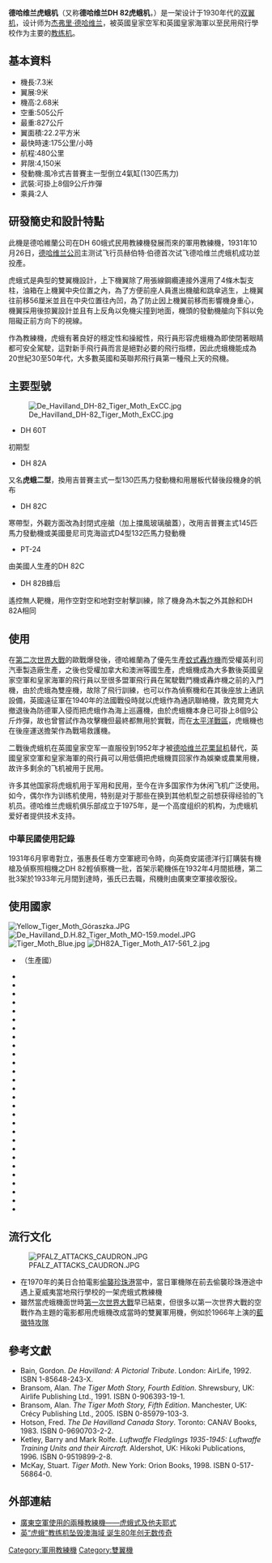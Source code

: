 {{Infobox Aircraft
  |name = DH 82虎蛾式教練機
  |image = Image:TigerMoth-G-AMNN.jpg
  |type = 教練機
  |manufacturer = 德哈維蘭
  |primary user = 英國皇家空軍<br/>英國皇家海軍
  |designer = 杰弗里·德哈维兰
  |introduced =  1932年
  |number built = 8,868架
  |developed from = DH 60蛾式民用教練機
}}

'''德哈维兰虎蛾机'''（又称'''德哈维兰DH 82虎蛾机'''，{{lang|en|de Havilland DH 82 Tiger Moth}}）是一架设计于1930年代的[[双翼机|双翼机]]，设计师为[[杰弗里·德哈维兰|杰弗里·德哈维兰]]，被英國皇家空军和英國皇家海軍以至民用飛行學校作为主要的[[教练机|教练机]]。

==基本資料==
*機長:7.3米
*翼展:9米
*機高:2.68米
*空重:505公斤
*最重:827公斤
*翼面積:22.2平方米
*最快時速:175公里/小時
*航程:480公里
*昇限:4,150米
*發動機:風冷式吉普賽主一型倒立4氣缸(130匹馬力)
*武裝:可掛上8個9公斤炸彈
*乘員:2人

==研發簡史和設計特點==
此機是德哈維蘭公司在DH 60蛾式民用教練機發展而來的軍用教練機，1931年10月26日，[[德哈维兰|德哈维兰公司]]主测试飞行员赫伯特·伯德首次试飞德哈维兰虎蛾机成功並投產。

虎蛾式是典型的雙翼機設計，上下機翼除了用張線鋼纜連接外還用了4條木製支柱，油箱在上機翼中央位置之內，為了方便前座人員進出機艙和跳傘逃生，上機翼往前移56厘米並且在中央位置往內凹，為了防止因上機翼前移而影響機身重心，機翼採用後掠翼設計並且有上反角以免機尖撞到地面，機頭的發動機艙向下斜以免阻礙正前方向下的視線。

作為教練機，虎蛾有著良好的穩定性和操縱性，飛行員形容虎蛾機為即使閉著眼睛都可安全駕駛，這對新手飛行員而言是絕對必要的飛行指標，因此虎蛾機能成為20世紀30至50年代，大多數英國和英聯邦飛行員第一種飛上天的飛機。

==主要型號==
[[File:De_Havilland_DH-82_Tiger_Moth_ExCC.jpg|thumb]]
*DH 60T
初期型
*DH 82A
又名'''虎蛾二型'''，換用吉普賽主式一型130匹馬力發動機和用層板代替後段機身的帆布
*DH 82C
寒帶型，外觀方面改為封閉式座艙（加上擋風玻璃艙蓋），改用吉普賽主式145匹馬力發動機或美國曼尼司克海盜式D4型132匹馬力發動機
*PT-24
由美國人生產的DH 82C
*DH 82B蜂后
遙控無人靶機，用作空對空和地對空射擊訓練，除了機身為木製之外其餘和DH 82A相同

==使用==
在[[第二次世界大戰|第二次世界大戰]]的歐戰爆發後，德哈維蘭為了優先生產[[蚊式轟炸機|蚊式轟炸機]]而受權英利司汽車製造廠生產，之後也受權加拿大和澳洲等國生產，虎蛾機成為大多數後英國皇家空軍和皇家海軍的飛行員以至很多盟軍飛行員在駕駛戰鬥機或轟炸機之前的入門機，由於虎蛾為雙座機，故除了飛行訓練，也可以作為偵察機和在其後座放上通訊設備，英國遠征軍在1940年的法國戰伇時就以虎蛾作為通訊聯絡機，敦克爾克大撤退後為防德軍入侵而把虎蛾作為海上巡邏機，由於虎蛾機本身已可掛上8個9公斤炸彈，故也曾嘗試作為攻擊機但最終都無用於實戰，而在[[太平洋戰爭|太平洋戰區]]，虎蛾機也在後座運送擔架作為戰場救護機。

二戰後虎蛾机在英國皇家空军一直服役到1952年才被[[德哈维兰花栗鼠机|德哈维兰花栗鼠机]]替代，英國皇家空軍和皇家海軍的飛行員可以用低價把虎蛾機買回家作為娛樂或農業用機，故许多剩余的飞机被用于民用。

许多其他国家将虎蛾机用于军用和民用，至今在许多国家作为休闲飞机广泛使用。如今，偶尔作为训练机使用，特别是对于那些在换到其他机型之前想获得经验的飞机员。德哈维兰虎蛾机俱乐部成立于1975年，是一个高度组织的机构，为虎蛾机爱好者提供技术支持。

=== 中華民國使用記錄 ===
1931年6月寧粵對立，張惠長任粵方空軍總司令時，向英商安諾德洋行訂購裝有機槍及偵察照相機之DH 82輕偵察機一批，首架示範機係在1932年4月間抵穗，第二批3架於1933年元月間到達時，張氏已去職，飛機則由廣東空軍接收服役。

==使用國家==
[[File:Yellow_Tiger_Moth_Góraszka.JPG|thumb]]
[[File:De_Havilland_D.H.82_Tiger_Moth_MO-159.model.JPG|thumb]]
[[File:Tiger_Moth_Blue.jpg|thumb]]
[[File:DH82A_Tiger_Moth_A17-561_2.jpg|thumb]]
*{{GBR}}（生產國）
*{{USA}}
*{{ISR}}
*{{IND}}
*{{URY}}
*{{EGY}}
*{{AUS}}
*{{NLD}}
*{{CAN}}
*{{GRC}}
*{{COD}}
*{{SWE}}
*{{LKA}}
*{{THA}}
*{{CSK}}
*{{DNK}}
*{{NZL}}
*{{NOR}}
*{{PAK}}
*{{FIN}}
*{{BRA}}
*{{FRA}}
*{{BEL}}
*{{POL}}
*{{PRT}}
*{{MYS}}
*{{YUG}}
*{{JOR}}
*{{ROC}}

== 流行文化 ==
[[File:PFALZ_ATTACKS_CAUDRON.JPG|thumb]]
*在1970年的美日合拍電影[[虎！虎！虎！|偷襲珍珠港]]當中，當日軍機隊在前去偷襲珍珠港途中遇上夏威夷當地飛行學校的一架虎蛾式教練機
*雖然當虎蛾機面世時[[第一次世界大戰|第一次世界大戰]]早已結束，但很多以第一次世界大戰的空戰作為主題的電影都用虎蛾機改成當時的雙翼軍用機，例如於1966年上演的[[藍徽特攻隊|藍徽特攻隊]]

== 參考文獻 ==
{{refbegin}}
* Bain, Gordon. ''De Havilland: A Pictorial Tribute''. London: AirLife, 1992. ISBN 1-85648-243-X.
* Bransom, Alan. ''The Tiger Moth Story, Fourth Edition''. Shrewsbury, UK: Airlife Publishing Ltd., 1991. ISBN 0-906393-19-1.
* Bransom, Alan. ''The Tiger Moth Story, Fifth Edition''. Manchester, UK: Crécy Publishing Ltd., 2005. ISBN 0-85979-103-3.
* Hotson, Fred. ''The De Havilland Canada Story''. Toronto: CANAV Books, 1983. ISBN 0-9690703-2-2.
* Ketley, Barry and Mark Rolfe. ''Luftwaffe Fledglings 1935-1945: Luftwaffe Training Units and their Aircraft.'' Aldershot, UK: Hikoki Publications, 1996. ISBN 0-9519899-2-8.
* McKay, Stuart. ''Tiger Moth''. New York: Orion Books, 1998. ISBN 0-517-56864-0.
{{refend}}

== 外部連結 ==
{{Commons|de Havilland Tiger Moth}}
*[https://web.archive.org/web/20140514234507/http://cwlam2000.0catch.com/cafx35.htm 廣東空軍使用的兩種教練機——虎蛾式及他夫耶式]
*[http://news.ifeng.com/mil/history/detail_2013_12/19/32274114_0.shtml 英“虎蛾”教练机坠毁澳海域 诞生80年创无数传奇] {{Wayback|url=http://news.ifeng.com/mil/history/detail_2013_12/19/32274114_0.shtml |date=20140517161514 }}

{{抗戰時期中華民國軍用飛機}}

[[Category:軍用教練機|Category:軍用教練機]]
[[Category:雙翼機|Category:雙翼機]]